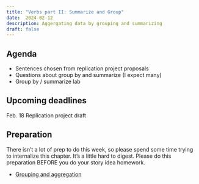 ```yaml
---
title: "Verbs part II: Summarize and Group" 
date:  2024-02-12
description: Aggergating data by grouping and summarizing
draft: false
--- 
```




## Agenda

* Sentences chosen from replication project proposals
* Questions about group by and summarize (I expect many)
* Group by / summarize lab


## Upcoming deadlines

[Feb. 18]{.sked-dates} Replication project draft

## Preparation

There isn't a lot of prep to do this week, so please spend some time trying to internalize this chapter. It's a little hard to digest. Please do this preparation BEFORE you do your story idea homework. 

* [Grouping and aggregation ](https://cronkitedata.github.io/djtextbook/r-verb-groupby.html)






